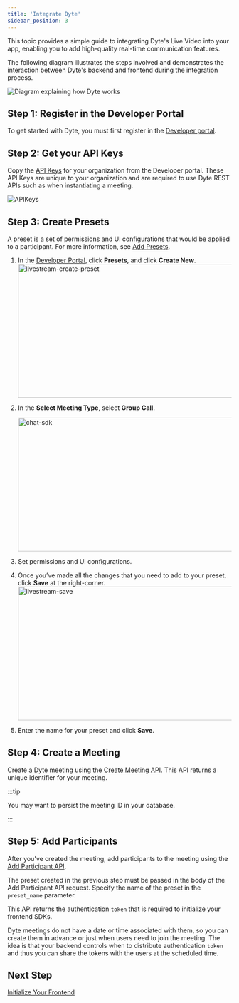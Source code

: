 ```yaml
---
title: 'Integrate Dyte'
sidebar_position: 3
---
```


This topic provides a simple guide to integrating Dyte's Live Video into your app, enabling you to add high-quality real-time communication features.

The following diagram illustrates the steps involved and demonstrates the interaction between Dyte's backend and frontend during the integration process.

![Diagram explaining how Dyte works](/static/home/how-dyte-works-v2.png)

## Step 1: Register in the Developer Portal

To get started with Dyte, you must first register in the [Developer portal](https://dev.dyte.io).

## Step 2: Get your API Keys

Copy the [API Keys](https://dev.dyte.io/apikeys) for your organization from
the Developer portal. These API Keys are unique to your organization and are
required to use Dyte REST APIs such as when instantiating a meeting.

![APIKeys](/static/home/api-keys.png)

## Step 3: Create Presets

A preset is a set of permissions and UI configurations that would be
applied to a participant. For more information, see [Add
Presets](/guides/features/presets).

1. In the [Developer Portal](https://dev.dyte.io/), click **Presets**, and click **Create New**.
   <img
     src="/static/livestreaming/createpreset.png"
     width="600"
     height="300"
     alt="livestream-create-preset"
     className="livestrem-create-preset"
   />
2. In the **Select Meeting Type**, select **Group Call**.

   <img
     src="/static/guides/add-preset-live-video.png"
     width="600"
     height="300"
     alt="chat-sdk"
     className="add-preset-live-video"
   />

3. Set permissions and UI configurations.

4. Once you’ve made all the changes that you need to add to your preset, click **Save** at the right-corner.
   <img
     src="/static/livestreaming/savepreset.png"
     width="600"
     height="300"
     alt="livestream-save"
     className="livestream-save-preset"
   />
5. Enter the name for your preset and click **Save**.

## Step 4: Create a Meeting

Create a Dyte meeting using the
[Create Meeting API](/api#/operations/create_meeting). This API returns a
unique identifier for your meeting. <br/>

:::tip

You may want to persist the meeting ID in your database.

:::

## Step 5: Add Participants

After you've created the meeting, add participants to the meeting using the [Add Participant API](/api#/operations/add_participant).

The preset created in the previous step must be passed in the body of the Add Participant API request. Specify the name of the preset in the `preset_name` parameter.

This API returns the authentication `token` that is required to initialize your frontend SDKs.

Dyte meetings do not have a date or time associated with them, so you can create
them in advance or just when users need to join the meeting. The idea is that
your backend controls when to distribute authentication `token` and thus you can share the
tokens with the users at the scheduled time.

## Next Step

[Initialize Your Frontend](/guides/video-conf/initialize-frontend-sdks)
